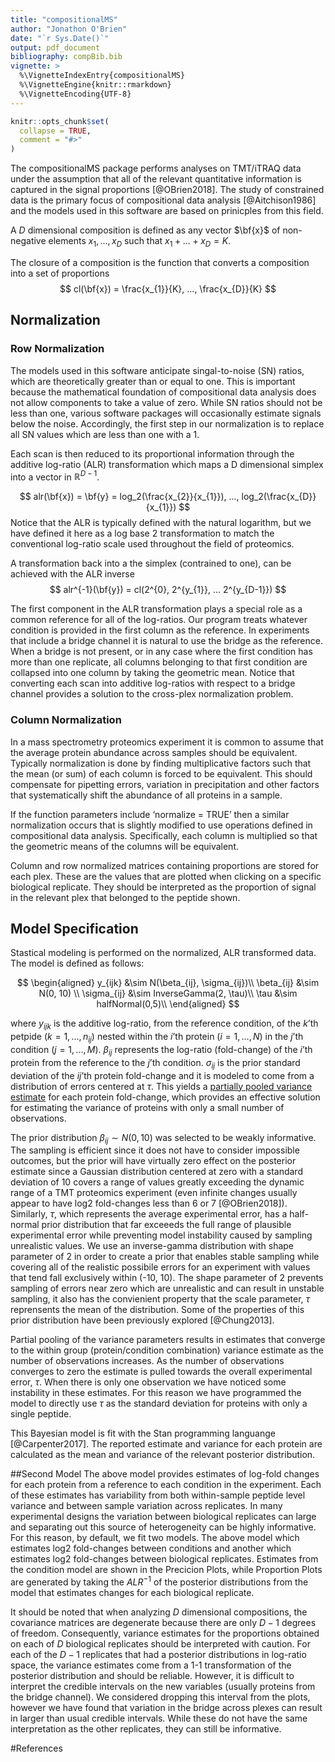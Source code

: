 ```yaml
---
title: "compositionalMS"
author: "Jonathon O'Brien"
date: "`r Sys.Date()`"
output: pdf_document
bibliography: compBib.bib
vignette: >
  %\VignetteIndexEntry{compositionalMS}
  %\VignetteEngine{knitr::rmarkdown}
  %\VignetteEncoding{UTF-8}
---
```


```r
knitr::opts_chunk$set(
  collapse = TRUE,
  comment = "#>"
)
```

The compositionalMS package performs analyses on TMT/iTRAQ data under the assumption that all of the relevant quantitative information is captured in the signal proportions [@OBrien2018].  The study of constrained data is the primary focus of compositional data analysis [@Aitchison1986] and the models used in this software are based on prinicples from this field.

A $D$ dimensional composition is defined as any vector $\bf{x}$ of non-negative elements $x_{1}, ..., x_{D}$ such that $x_{1} + ... + x_{D} = K$.  

The closure of a composition is the function that converts a composition into a set of proportions
$$
cl(\bf{x}) = \frac{x_{1}}{K}, ..., \frac{x_{D}}{K}
$$

## Normalization

### Row Normalization

The models used in this software anticipate singal-to-noise (SN) ratios, which are theoretically greater than or equal to one.  This is important because the mathematical foundation of compositional data analysis does not allow components to take a value of zero.  While SN ratios should not be less than one, various software packages will occasionally estimate signals below the noise.  Accordingly, the first step in our normalization is to replace all SN values which are less than one with a 1.  

Each scan is then reduced to its proportional information through the additive log-ratio (ALR) transformation which maps a D dimensional simplex into a vector in $\mathbb{R}^{D-1}$.  


$$
alr(\bf{x}) = \bf{y} = log_2(\frac{x_{2}}{x_{1}}), ..., log_2(\frac{x_{D}}{x_{1}})
$$
Notice that the ALR is typically defined with the natural logarithm, but we have defined it here as a log base 2 transformation to match the conventional log-ratio scale used throughout the field of proteomics.

A transformation back into a the simplex (contrained to one), can be achieved with the ALR inverse
$$
alr^{-1}(\bf{y}) = cl(2^{0}, 2^{y_{1}}, ... 2^{y_{D-1}})
$$

The first component in the ALR transformation plays a special role as a common reference for all of the log-ratios.  Our program treats whatever condition is provided in the first column as the reference.  In experiments that include a bridge channel it is natural to use the bridge as the reference.  When a bridge is not present, or in any case where the first condition has more than one replicate, all columns belonging to that first condition are collapsed into one column by taking the geometric mean.  Notice that converting each scan into additive log-ratios with respect to a bridge channel provides a solution to the cross-plex normalization problem.

### Column Normalization

In a mass spectrometry proteomics experiment it is common to assume that the average protein abundance across samples should be equivalent.  Typically normalization is done by finding multiplicative factors such that the mean (or sum) of each column is forced to be equivalent.  This should compensate for pipetting errors, variation in precipitation and other factors that systematically shift the abundance of all proteins in a sample.

If the function parameters include 'normalize = TRUE' then a similar normalization occurs that is slightly modified to use operations defined in compositional data analysis.  Specifically, each column is multiplied so that the geometric means of the columns will be equivalent.

Column and row normalized matrices containing proportions are stored for each plex.  These are the values that are plotted when clicking on a specific biological replicate.  They should be interpreted as the proportion of signal in the relevant plex that belonged to the peptide shown. 

## Model Specification

Stastical modeling is performed on the normalized, ALR transformed data.  The model is defined as follows:

$$
\begin{aligned}
y_{ijk} &\sim N(\beta_{ij}, \sigma_{ij})\\
\beta_{ij} &\sim N(0, 10) \\
\sigma_{ij} &\sim InverseGamma(2, \tau)\\
\tau &\sim halfNormal(0,5)\\
\end{aligned}
$$

where $y_{ijk}$ is the additive log-ratio, from the reference condition, of the $k$'th petpide $(k = 1,..., n_{ij})$ nested within the $i$'th protein $(i = 1,..., N)$ in the $j$'th condition $(j = 1,...,M)$.  $\beta_{ij}$ represents the log-ratio (fold-change) of the $i$'th protein from the reference to the $j$'th condition.  $\sigma_{ij}$ is the prior standard deviation of the $ij$'th protein fold-change and it is modeled to come from a distribution of errors centered at $\tau$.  This yields a [partially pooled variance estimate](http://mc-stan.org/users/documentation/case-studies/pool-binary-trials.html) for each protein fold-change, which provides an effective solution for estimating the variance of proteins with only a small number of observations. 

The prior distribution $\beta_{ij} \sim N(0, 10)$ was selected to be weakly informative.  The sampling is efficient since it does not have to consider impossible outcomes, but the prior will have virtually zero effect on the posterior estimate since a Gaussian distribution centered at zero with a standard deviation of 10 covers a range of values greatly exceeding the dynamic range of a TMT proteomics experiment (even infinite changes usually appear to have log2 fold-changes less than 6 or 7 [@OBrien2018]).  Similarly, $\tau$, which represents the average experimental error, has a half-normal prior distribution that far exceeeds the full range of plausible experimental error while preventing model instability caused by sampling unrealistic values.  We use an inverse-gamma distribution with shape parameter of 2 in order to create a prior that enables stable sampling while covering all of the realistic possibile errors for an experiment with values that tend fall exclusively within (-10, 10).  The shape parameter of 2 prevents sampling of errors near zero which are unrealistic and can result in unstable sampling, it also has the convienient property that the scale parameter, $\tau$ reprensents the mean of the distribution.  Some of the properties of this prior distribution have been previously explored [@Chung2013].

Partial pooling of the variance parameters results in estimates that converge to the within group (protein/condition combination) variance estimate as the number of observations increases.  As the number of observations converges to zero the estimate is pulled towards the overall experimental error, $\tau$.  When there is only one observation we have noticed some instability in these estimates.  For this reason we have programmed the model to directly use $\tau$ as the standard deviation for proteins with only a single peptide. 

This Bayesian model is fit with the Stan programming languange [@Carpenter2017]. The reported estimate and variance for each protein are calculated as the mean and variance of the relevant posterior distribution.  

##Second Model
The above model provides estimates of log-fold changes for each protein from a reference to each condition in the experiment.  Each of these estimates has variability from both within-sample peptide level variance and between sample variation across replicates.  In many experimental designs the variation between biological replicates can large and separating out this source of heterogeneity can be highly informative.  For this reason, by default, we fit two models.  The above model which estimates log2 fold-changes between conditions and another which estimates log2 fold-changes between biological replicates.  Estimates from the condition model are shown in the Precicion Plots, while Proportion Plots are generated by taking the $ALR^{-1}$ of the posterior distributions from the model that estimates changes for each biological replicate.

It should be noted that when analyzing $D$ dimensional compositions, the covariance matrices are degenerate because there are only $D-1$ degrees of freedom.  Consequently, variance estimates for the proportions obtained on each of $D$ biological replicates should be interpreted with caution.  For each of the $D-1$ replicates that had a posterior distributions in log-ratio space, the variance estimates come from a 1-1 transformation of the posterior distribution and should be reliable.  However, it is difficult to interpret the credible intervals on the new variables (usually proteins from the bridge channel).  We considered dropping this interval from the plots, however we have found that variation in the bridge across plexes can result in larger than usual credible intervals.  While these do not have the same interpretation as the other replicates, they can still be informative. 


#References

